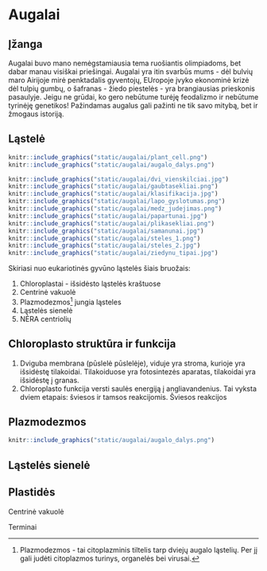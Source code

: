 # Augalai

## Įžanga

Augalai buvo mano nemėgstamiausia tema ruošiantis olimpiadoms, bet dabar manau visiškai priešingai. Augalai yra itin svarbūs mums - dėl bulvių maro Airijoje mirė penktadalis gyventojų, EUropoje įvyko ekonominė krizė dėl tulpių gumbų, o šafranas - žiedo piestelės - yra brangiausias prieskonis pasaulyje. Jeigu ne grūdai, ko gero nebūtume turėję feodalizmo ir nebūtume tyrinėję genetikos! Pažindamas augalus gali pažinti ne tik savo mitybą, bet ir žmogaus istoriją.

## Ląstelė


```r

knitr::include_graphics("static/augalai/plant_cell.png")
knitr::include_graphics("static/augalai/augalo_dalys.png")

knitr::include_graphics("static/augalai/dvi_vienskilciai.jpg")
knitr::include_graphics("static/augalai/gaubtasekliai.png")
knitr::include_graphics("static/augalai/klasifikacija.jpg")
knitr::include_graphics("static/augalai/lapo_gyslotumas.png")
knitr::include_graphics("static/augalai/medz_judejimas.png")
knitr::include_graphics("static/augalai/papartunai.jpg")
knitr::include_graphics("static/augalai/plikasekliai.png")
knitr::include_graphics("static/augalai/samanunai.jpg")
knitr::include_graphics("static/augalai/steles_1.png")
knitr::include_graphics("static/augalai/steles_2.jpg")
knitr::include_graphics("static/augalai/ziedynu_tipai.jpg")


```

Skiriasi nuo eukariotinės gyvūno ląstelės šiais bruožais:

1. Chloroplastai - išsidėsto ląstelės kraštuose
2. Centrinė vakuolė
3. Plazmodezmos[^1] jungia ląsteles
4. Ląstelės sienelė
5. NĖRA centriolių

## Chloroplasto struktūra ir funkcija

1. Dviguba membrana (pūslelė pūslelėje), viduje yra stroma, kurioje yra išsidėstę tilakoidai. Tilakoiduose yra fotosintezės aparatas, tilakoidai yra išsidėstę į granas.
2. Chloroplasto funkcija versti saulės energiją į angliavandenius. Tai vyksta dviem etapais: šviesos ir tamsos reakcijomis. Šviesos reakcijos 

## Plazmodezmos

```r

knitr::include_graphics("static/augalai/augalo_dalys.png")

```


## Ląstelės sienelė

## Plastidės

Centrinė vakuolė



Terminai

[^1]: Plazmodezmos - tai citoplazminis tiltelis tarp dviejų augalo ląstelių. Per jį gali judėti citoplazmos turinys, organelės bei virusai.